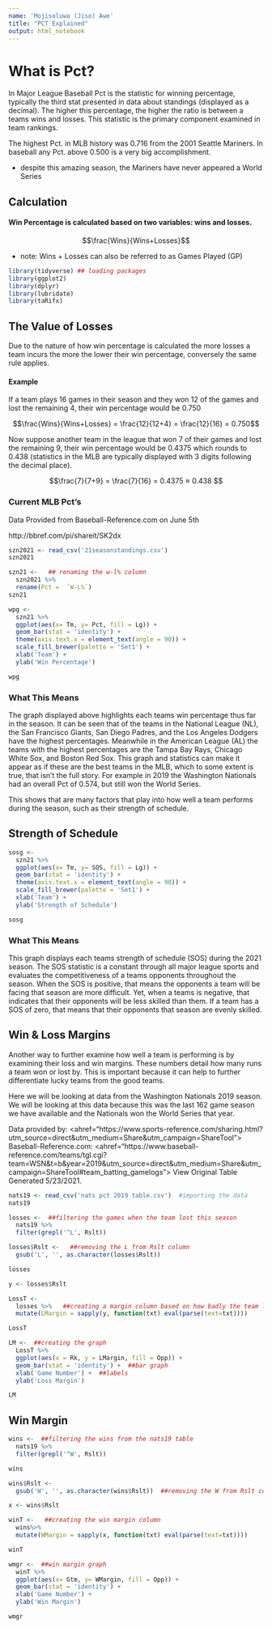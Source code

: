 ```yaml
---
name: 'Mojisoluwa (Jiso) Awe'
title: "PCT Explained"
output: html_notebook
---
```


# What is Pct?

In Major League Baseball Pct is the statistic for winning percentage, typically the third stat presented in data about standings (displayed as a decimal). The higher this percentage, the higher the ratio is between a teams wins and losses. This statistic is the primary component examined in team rankings.

The highest Pct. in MLB history was 0.716 from the 2001 Seattle Mariners. In baseball any Pct. above 0.500 is a very big accomplishment.

* despite this amazing season, the Mariners have never appeared a World Series


## Calculation

#### Win Percentage is calculated based on two variables: wins and losses.


$$\frac{Wins}{Wins+Losses}$$

* note: Wins + Losses can also be referred to as Games Played (GP)



```r
library(tidyverse) ## loading packages
library(ggplot2)
library(dplyr)
library(lubridate)
library(taRifx)
```


## The Value of Losses

Due to the nature of how win percentage is calculated the more losses a team incurs the more the lower their win percentage, conversely the same rule applies.

#### Example


If a team plays 16 games in their season and they won 12 of the games and lost the remaining 4, their win percentage would be 0.750



$$\frac{Wins}{Wins+Losses} = \frac{12}{12+4} = \frac{12}{16} = 0.750$$


Now suppose another team in the league that won 7 of their games and lost the remaining 9, their win percentage would be 0.4375 which rounds to 0.438 (statistics in the MLB are typically displayed with 3 digits following the decimal place).


$$\frac{7}{7+9} = \frac{7}{16} = 0.4375 ≈ 0.438 $$

### Current MLB Pct's

Data Provided from Baseball-Reference.com on June 5th

http://bbref.com/pi/shareit/SK2dx

```r
szn2021 <- read_csv('21seasonstandings.csv')
szn2021
```


```r
szn21 <-   ## renaming the w-l% column
  szn2021 %>%
  rename(Pct =  `W-L%`)
szn21
```


```r
wpg <-
  szn21 %>%
  ggplot(aes(x= Tm, y= Pct, fill = Lg)) +
  geom_bar(stat = 'identity') +
  theme(axis.text.x = element_text(angle = 90)) +
  scale_fill_brewer(palette = 'Set1') +
  xlab('Team') +
  ylab('Win Percentage') 

wpg
```

### What This Means

The graph displayed above highlights each teams win percentage thus far in the season. It can be seen that of the teams in the National League (NL), the San Francisco Giants, San Diego Padres, and the Los Angeles Dodgers have the highest percentages. Meanwhile in the American League (AL) the teams with the highest percentages are the Tampa Bay Rays, Chicago White Sox, and Boston Red Sox. This graph and statistics can make it appear as if these are the best teams in the MLB, which to some extent is true, that isn't the full story. For example in 2019 the Washington Nationals had an overall Pct of 0.574, but still won the World Series.

This shows that are many factors that play into how well a team performs during the season, such as their strength of schedule.


## Strength of Schedule

```r
sosg <-
  szn21 %>%
  ggplot(aes(x= Tm, y= SOS, fill = Lg)) +
  geom_bar(stat = 'identity') +
  theme(axis.text.x = element_text(angle = 90)) +
  scale_fill_brewer(palette = 'Set1') +
  xlab('Team') +
  ylab('Strength of Schedule') 

sosg
```
### What This Means
This graph displays each teams strength of schedule (SOS) during the 2021 season. The SOS statistic is a constant through all major league sports and evaluates the competitiveness of a teams opponents throughout the season. When the SOS is positive, that means the opponents a team will be facing that season are more difficult. Yet, when a teams is negative, that indicates that their opponents will be less skilled than them. If a team has a SOS of zero, that means that their opponents that season are evenly skilled.


## Win & Loss Margins

Another way to further examine how well a team is performing is by examining their loss and win margins. These numbers detail how many runs a team won or lost by. This is important because it can help to further differentiate lucky teams from the good teams.

Here we will be looking at data from the Washington Nationals 2019 season. We will be looking at this data because this was the last 162 game season we have available and the Nationals won the World Series that year.


Data provided by:
<ahref="https://www.sports-reference.com/sharing.html?utm_source=direct&utm_medium=Share&utm_campaign=ShareTool"> 
Baseball-Reference.com</a>: <ahref="https://www.baseball-reference.com/teams/tgl.cgi?team=WSN&t=b&year=2019&utm_source=direct&utm_medium=Share&utm_campaign=ShareTool#team_batting_gamelogs"> 
View Original Table</a><br>Generated 5/23/2021.


```r
nats19 <- read_csv('nats pct 2019 table.csv')  #importing the data
nats19
```


```r
losses <-  ##filtering the games when the team lost this season
  nats19 %>%
  filter(grepl('^L', Rslt))

losses$Rslt <-   ##removing the L from Rslt column
  gsub('L', '', as.character(losses$Rslt))

losses
```



```r
y <- losses$Rslt    

LossT <-
  losses %>%   ##creating a margin column based on how badly the team lost
  mutate(LMargin = sapply(y, function(txt) eval(parse(text=txt))))

LossT
```



```r
LM <-  ##creating the graph
  LossT %>%
  ggplot(aes(x = Rk, y = LMargin, fill = Opp)) +
  geom_bar(stat = 'identity') +  ##bar graph
  xlab('Game Number') +  ##labels
  ylab('Loss Margin')

LM
```


## Win Margin

```r
wins <-  ##filtering the wins from the nats19 table
  nats19 %>%
  filter(grepl('^W', Rslt))

wins
```

```r
wins$Rslt <-  
  gsub('W', '', as.character(wins$Rslt))  ##removing the W from Rslt column

x <- wins$Rslt

winT <-   ##creating the win margin column
  wins%>%
  mutate(WMargin = sapply(x, function(txt) eval(parse(text=txt))))

winT
```



```r
wmgr <-  ##win margin graph
  winT %>%
  ggplot(aes(x= Gtm, y= WMargin, fill = Opp)) +
  geom_bar(stat = 'identity') +
  xlab('Game Number') +
  ylab('Win Margin')

wmgr
```













